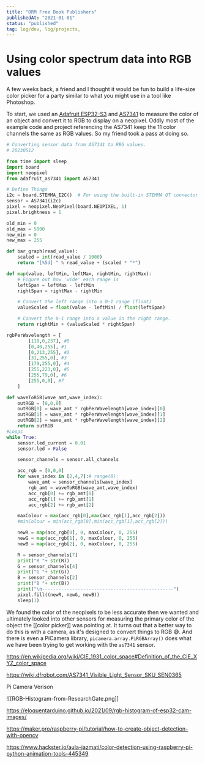 ```yaml
---
title: "DRM Free Book Publishers"
publishedAt: "2021-01-01"
status: "published"
tag: log/dev, log/projects,
---
```


# Using color spectrum data into RGB values

A few weeks back, a friend and I thought it would be fun to build a life-size color picker for a party similar to what you might use in a tool like Photoshop.

To start, we used an [Adafruit ESP32-S3](https://www.adafruit.com/product/5691) and [AS7341](https://www.adafruit.com/product/4698) to measure the color of an object and convert it to RGB to display on a neopixel. Oddly most of the example code and project referencing the AS7341 keep the 11 color channels the same as RGB values. So my friend took a pass at doing so.

```python
# Converting sensor data from AS7341 to RBG values.
# 20230512

from time import sleep
import board
import neopixel
from adafruit_as7341 import AS7341

# Define Things
i2c = board.STEMMA_I2C()  # For using the built-in STEMMA QT connector on a microcontroller
sensor = AS7341(i2c)
pixel = neopixel.NeoPixel(board.NEOPIXEL, 1)
pixel.brightness = 1

old_min = 0
old_max = 5000
new_min = 0
new_max = 255

def bar_graph(read_value):
	scaled = int(read_value / 1000)
	return "[%5d] " % read_value + (scaled * "*")

def map(value, leftMin, leftMax, rightMin, rightMax):
	# Figure out how 'wide' each range is
	leftSpan = leftMax - leftMin
	rightSpan = rightMax - rightMin

	# Convert the left range into a 0-1 range (float)
	valueScaled = float(value - leftMin) / float(leftSpan)

	# Convert the 0-1 range into a value in the right range.
	return rightMin + (valueScaled * rightSpan)

rgbPerWavelength = [
		[118,0,237], #0
		[0,40,255], #1
		[0,213,255], #2
		[31,255,0], #3
		[179,255,0], #4
		[255,223,0], #5
		[255,79,0], #6
		[255,0,0], #7
	]

def waveToRGB(wave_amt,wave_index):
	outRGB = [0,0,0]
	outRGB[0] = wave_amt * rgbPerWavelength[wave_index][0]
	outRGB[1] = wave_amt * rgbPerWavelength[wave_index][1]
	outRGB[2] = wave_amt * rgbPerWavelength[wave_index][2]
	return outRGB
#Loops
while True:
	sensor.led_current = 0.01
	sensor.led = False

	sensor_channels = sensor.all_channels

	acc_rgb = [0,0,0]
	for wave_index in [2,4,7]:# range(8):
		wave_amt = sensor_channels[wave_index]
		rgb_amt = waveToRGB(wave_amt,wave_index)
		acc_rgb[0] += rgb_amt[0]
		acc_rgb[1] += rgb_amt[1]
		acc_rgb[2] += rgb_amt[2]

	maxColour = max(acc_rgb[0],max(acc_rgb[1],acc_rgb[2]))
	#minColour = min(acc_rgb[0],min(acc_rgb[1],acc_rgb[2]))

	newR = map(acc_rgb[0], 0, maxColour, 0, 255)
	newG = map(acc_rgb[1], 0, maxColour, 0, 255)
	newB = map(acc_rgb[2], 0, maxColour, 0, 255)

	R = sensor_channels[7]
	print("R "+ str(R))
	G = sensor_channels[4]
	print("G "+ str(G))
	B = sensor_channels[2]
	print("B "+ str(B))
	print("\n------------------------------------------------")
	pixel.fill((newR, newG, newB))
	sleep(1)

```

We found the color of the neopixels to be less accurate then we wanted and ultimately looked into other sensors for measuring the primary color of the object the [[color picker]] was pointing at. It turns out that a better way to do this is with a camera, as it's designed to convert things to RGB 😅. And there is even a PiCamera library, `picamera.array.PiRGBArray()` does what we have been trying to get working with the `as7341` sensor.

https://en.wikipedia.org/wiki/CIE_1931_color_space#Definition_of_the_CIE_XYZ_color_space

https://wiki.dfrobot.com/AS7341_Visible_Light_Sensor_SKU_SEN0365

Pi Camera Verison

![[RGB-Histogram-from-ResearchGate.png]]

https://eloquentarduino.github.io/2021/09/rgb-histogram-of-esp32-cam-images/

https://maker.pro/raspberry-pi/tutorial/how-to-create-object-detection-with-opencv

https://www.hackster.io/aula-jazmati/color-detection-using-raspberry-pi-python-animation-tools-445349
